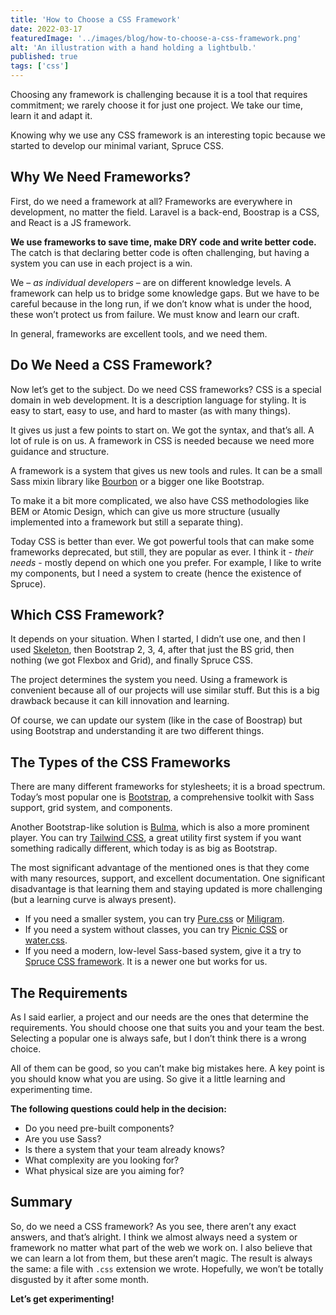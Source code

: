 ```yaml
---
title: 'How to Choose a CSS Framework'
date: 2022-03-17
featuredImage: '../images/blog/how-to-choose-a-css-framework.png'
alt: 'An illustration with a hand holding a lightbulb.'
published: true
tags: ['css']
---
```


<p class="lead">Choosing any framework is challenging because it is a tool that requires commitment; we rarely choose it for just one project. We take our time, learn it and adapt it.</p>

Knowing why we use any CSS framework is an interesting topic because we started to develop our minimal variant, Spruce CSS.

## Why We Need Frameworks?

First, do we need a framework at all? Frameworks are everywhere in development, no matter the field. Laravel is a back-end, Boostrap is a CSS, and React is a JS framework.

**We use frameworks to save time, make DRY code and write better code.** The catch is that declaring better code is often challenging, but having a system you can use in each project is a win.

We – *as individual developers* – are on different knowledge levels. A framework can help us to bridge some knowledge gaps. But we have to be careful because in the long run, if we don’t know what is under the hood, these won’t protect us from failure. We must know and learn our craft.

In general, frameworks are excellent tools, and we need them.

## Do We Need a CSS Framework?

Now let’s get to the subject. Do we need CSS frameworks? CSS is a special domain in web development. It is a description language for styling. It is easy to start, easy to use, and hard to master (as with many things).

It gives us just a few points to start on. We got the syntax, and that’s all. A lot of rule is on us. A framework in CSS is needed because we need more guidance and structure.

A framework is a system that gives us new tools and rules. It can be a small Sass mixin library like [Bourbon](https://www.bourbon.io/) or a bigger one like Bootstrap.

To make it a bit more complicated, we also have CSS methodologies like BEM or Atomic Design, which can give us more structure (usually implemented into a framework but still a separate thing).

Today CSS is better than ever. We got powerful tools that can make some frameworks deprecated, but still, they are popular as ever. I think it - *their needs* - mostly depend on which one you prefer. For example, I like to write my components, but I need a system to create (hence the existence of Spruce).

## Which CSS Framework?

It depends on your situation. When I started, I didn’t use one, and then I used [Skeleton](http://getskeleton.com/
), then Bootstrap 2, 3, 4, after that just the BS grid, then nothing (we got Flexbox and Grid), and finally Spruce CSS.

The project determines the system you need. Using a framework is convenient because all of our projects will use similar stuff. But this is a big drawback because it can kill innovation and learning.

Of course, we can update our system (like in the case of Boostrap) but using Bootstrap and understanding it are two different things.

## The Types of the CSS Frameworks

There are many different frameworks for stylesheets; it is a broad spectrum. Today’s most popular one is [Bootstrap](https://getbootstrap.com/), a comprehensive toolkit with Sass support, grid system, and components.

Another Bootstrap-like solution is [Bulma](https://bulma.io/), which is also a more prominent player. You can try [Tailwind CSS](tailwindcss.com), a great utility first system if you want something radically different, which today is as big as Bootstrap.

The most significant advantage of the mentioned ones is that they come with many resources, support, and excellent documentation. One significant disadvantage is that learning them and staying updated is more challenging (but a learning curve is always present).

- If you need a smaller system, you can try [Pure.css](https://purecss.io/
) or [Miligram](https://milligram.io/).
- If you need a system without classes, you can try [Picnic CSS](https://picnicss.com/) or [water.css](https://github.com/kognise/water.css).
- If you need a modern, low-level Sass-based system, give it a try to [Spruce CSS framework](https://sprucecss.com/docs/getting-started/introduction). It is a newer one but works for us.

## The Requirements

As I said earlier, a project and our needs are the ones that determine the requirements. You should choose one that suits you and your team the best. Selecting a popular one is always safe, but I don’t think there is a wrong choice.

All of them can be good, so you can’t make big mistakes here. A key point is you should know what you are using. So give it a little learning and experimenting time.

**The following questions could help in the decision:**

- Do you need pre-built components?
- Are you use Sass?
- Is there a system that your team already knows?
- What complexity are you looking for?
- What physical size are you aiming for?

## Summary

So, do we need a CSS framework? As you see, there aren’t any exact answers, and that’s alright. I think we almost always need a system or framework no matter what part of the web we work on. I also believe that we can learn a lot from them, but these aren’t magic. The result is always the same: a file with `.css` extension we wrote. Hopefully, we won’t be totally disgusted by it after some month.

**Let’s get experimenting!**
